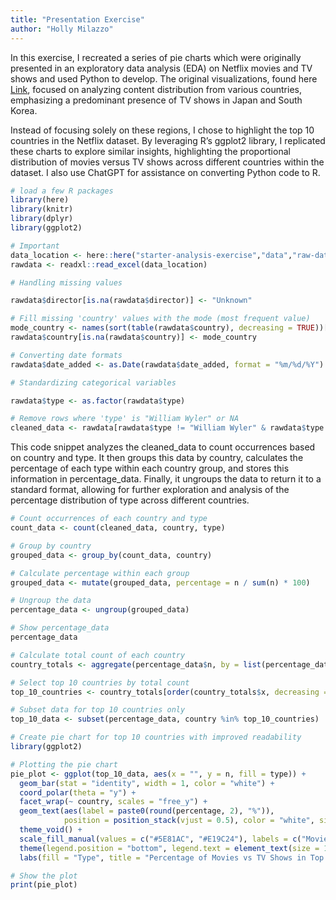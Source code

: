 ```yaml
---
title: "Presentation Exercise"
author: "Holly Milazzo"
---
```


In this exercise, I recreated a series of pie charts which were originally presented in an exploratory data analysis (EDA) on Netflix movies and TV shows and used Python to develop. The original visualizations, found here [Link](https://www.kaggle.com/code/lp2595/netflix-movies-and-tv-shows-eda#WOW!-Mostly,-Contents-from-Japan-and-South-Korea-are-TV-Shows), focused on analyzing content distribution from various countries, emphasizing a predominant presence of TV shows in Japan and South Korea. 

Instead of focusing solely on these regions, I chose to highlight the top 10 countries in the Netflix dataset. By leveraging R's ggplot2 library, I replicated these charts to explore similar insights, highlighting the proportional distribution of movies versus TV shows across different countries within the dataset. I also use ChatGPT for assistance on converting Python code to R.


```r
# load a few R packages
library(here)
library(knitr)
library(dplyr)
library(ggplot2)
```


```r
# Important
data_location <- here::here("starter-analysis-exercise","data","raw-data","exampledata.xlsx")
rawdata <- readxl::read_excel(data_location)
```


```r
# Handling missing values

rawdata$director[is.na(rawdata$director)] <- "Unknown"

# Fill missing 'country' values with the mode (most frequent value)
mode_country <- names(sort(table(rawdata$country), decreasing = TRUE))[1]
rawdata$country[is.na(rawdata$country)] <- mode_country

# Converting date formats
rawdata$date_added <- as.Date(rawdata$date_added, format = "%m/%d/%Y")

# Standardizing categorical variables

rawdata$type <- as.factor(rawdata$type)

```


```r
# Remove rows where 'type' is "William Wyler" or NA
cleaned_data <- rawdata[rawdata$type != "William Wyler" & rawdata$type != "Unknown" & !is.na(rawdata$type), ]

```

This code snippet analyzes the cleaned_data to count occurrences based on country and type. It then groups this data by country, calculates the percentage of each type within each country group, and stores this information in percentage_data. Finally, it ungroups the data to return it to a standard format, allowing for further exploration and analysis of the percentage distribution of type across different countries.

```r
# Count occurrences of each country and type
count_data <- count(cleaned_data, country, type)

# Group by country
grouped_data <- group_by(count_data, country)

# Calculate percentage within each group
grouped_data <- mutate(grouped_data, percentage = n / sum(n) * 100)

# Ungroup the data
percentage_data <- ungroup(grouped_data)

# Show percentage_data
percentage_data
```


```r
# Calculate total count of each country
country_totals <- aggregate(percentage_data$n, by = list(percentage_data$country), FUN = sum)

# Select top 10 countries by total count
top_10_countries <- country_totals[order(country_totals$x, decreasing = TRUE), ]$Group.1[1:10]

# Subset data for top 10 countries only
top_10_data <- subset(percentage_data, country %in% top_10_countries)

# Create pie chart for top 10 countries with improved readability
library(ggplot2)

# Plotting the pie chart
pie_plot <- ggplot(top_10_data, aes(x = "", y = n, fill = type)) +
  geom_bar(stat = "identity", width = 1, color = "white") +
  coord_polar(theta = "y") +
  facet_wrap(~ country, scales = "free_y") +
  geom_text(aes(label = paste0(round(percentage, 2), "%")),
            position = position_stack(vjust = 0.5), color = "white", size = 4, family = "sans") +  # Adjust text size, color, and font family
  theme_void() +
  scale_fill_manual(values = c("#5E81AC", "#E19C24"), labels = c("Movie", "TV Show")) +  # Adjust colors and labels
  theme(legend.position = "bottom", legend.text = element_text(size = 10, family = "sans"), plot.title = element_text(hjust = 0.5, size = 14, family = "sans")) +  # Adjust legend and title text
  labs(fill = "Type", title = "Percentage of Movies vs TV Shows in Top 10 Countries")  # Adjust title

# Show the plot
print(pie_plot)
```


































